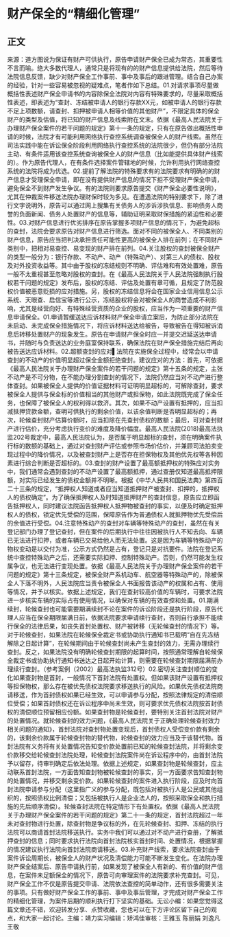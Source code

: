 # 财产保全的“精细化管理”
## 正文
来源：道方图说为保证有财产可供执行，原告申请财产保全已成为常态，其重要性不言而喻。绝大多数代理人，通常只是将现有的的财产信息提供给法院，然后等待法院信息反馈，缺少对财产保全工作事前、事中及事后的跟进管理。结合自己办案的经验，针对一些容易被忽视的疑难点，笔者作如下总结。01.对请求事项尽量做概括性表述财产保全申请书的内容除保全法院对内容有特殊要求的，尽量采取概括性表述，即表述为“查封、冻结被申请人的银行存款XX元，如被申请人的银行存款不足上项数额，请查封、扣押被申请人相等价值的其他财产”，不限定具体的保全财产的类型及估值，将已知的财产信息及线索附在文末。依据《最高人民法院关于办理财产保全案件的若干问题的规定》第十一条的规定，只有在原告做出概括性申请的时候，法院才有可能利用网络执行查控系统调查被保全人的财产线索。虽然在司法实践中能在诉讼保全阶段利用网络执行查控系统的法院很少，但仍有部分法院主动、有条件适用该查控系统查询被保全人的财产信息（比如能提供具体财产线索的）。作为原告代理人，在有条件选择案件管辖地的时候，允许利用执行网络查控系统的法院将成为优选。02.提前了解法院的特殊要求有的法院要求有明确的的财产信息才受理保全申请，即在没有提供财产信息的情况下拒不受理财产保全申请，避免保全不到财产发生争议。有的法院则要求原告提交《财产保全必要性说明》，尤其在仲裁案件移送法院办理财保时较为多见。在遭遇法院的特别要求下，除了进行文字说明外，原告可以通过网上搜集有关债务人的涉诉涉执信息、影响债务人商誉的负面新闻、债务人处置财产的信息等，辅助证明采取财保措施的紧迫性和必要性。03.对财产信息进行优劣排序在原告掌握多项财产信息的情况下，为避免超标的查封，法院会要求原告对财产信息进行筛选。面对不同的被保全人、不同类别的财产信息，原告应当把判决承担责任可能性更高的被保全人排在前列；在不同财产类别中，把相对易查控、易变现的财产排在前列。04.关注股权的查封被保全财产的类型一般分为：银行存款、不动产、动产（特殊动产）、对第三人的债权、股权及对外投资收益等。其中由于股权的冻结规则不明确、评估难和有效处置难，原告一般不太重视甚至忽略对股权的查封。在《最高人民法院关于人民法院强制执行股权若干问题的规定》发布后，股权的冻结、评估及处置有章可循，且规定了防范股权价值被恶意贬损的应对措施。另，股权的冻结信息将会在国家企业信用信息公示系统、天眼查、启信宝等进行公示，冻结股权将会对被保全人的商誉造成不利影响，尤其是经营向好、有特殊经营资质的企业的股权，应当作为一项重要的财产信息申请保全。01.申请暂缓送达应诉材料财产保全申请立案后，为防止部分法院在未启动、未完成保全措施情况下，将应诉材料送达给被告，导致被告在得知被诉消息后转移处置财产的现象发生。原告在申请财产保全时应一并提交迟延送达申请书，并随时与负责送达的业务庭室保持联系，确保法院在财产保全措施完结后再向被告送达应诉材料。02.超额查封的应对▌法院在实施保全过程中，经常会以申请查封的不动产的价值明显超过保全金额拒绝查封。建议应对的方法：首先，可依据《最高人民法院关于办理财产保全案件的若干问题的规定》第十五条的规定，主张不动产是不可分物，在不能办理分割查封的情况下，法院仍然应当对不动产进行整体查封。如果被保全人提供的价值证据材料可证明明显超标的，可解除查封，要求被保全人提供与保全标的价值相当的其他财产或担保物，如此法院既完成了保全任务，也保障了被保全人的权利得以救济。其次，如果不动产设置有抵押的，应当扣减抵押贷款金额，查明可供执行的剩余价值，以该余值判断是否明显超标的；再次，轮候查封财产估算价额时，应当扣除在先查封债权的数额；最后，可对查封财产进行估价，充分考虑执行变价的难度及降价幅度。最高人民法院(2018)最高法执监202号裁定中，最高人民法院认为，是否属于明显超标的查封，须在明确案件执行标的数额的基础上，通过对查封财产评估或参照市场价估价，并兼顾司法拍卖变现过程中的降价情况，以及被查封财产上是否存在担保物权及其他优先权等各种因素进行综合判断是否超标的。03.查封的财产设置了最高额抵押权的特殊应对实务中，我们通常会遇到查封的不动产设置了最高额抵押，通过查册仅知道最高抵押限额，对实际已经发生的债权金额并不明晰。根据《中华人民共和国民法典》第四百二十三条的规定，“抵押权人知道或者应当知道抵押财产被查封、扣押的，抵押权人的债权确定”。为了确保抵押权人及时知道抵押财产的查封信息，原告应立即函告抵押权人，同时建议法院函告抵押权人抵押物被查封的事实，以便及时确定抵押权人的债权，锁定优先受偿的范围，保障原告作为普通债权人就抵押物优先受偿后的余值进行受偿。04.注意特殊动产的查封对车辆等特殊动产的查封，虽然在有关登记部门办理了登记查封，但在案件的后期执行中往往因被执行人不知去向、车辆已无法进行扣押，或者车辆已交易给他人而无法处置。这是因为车辆等特殊动产的物权变动是以交付为准，公示方式仍然是占有，登记只是对抗要件。法院在登记系统中查控特殊动产之后，还需要实际扣押、控制特殊动产。否则，仍然可能发生权属争议，也无法进行变现处置。依据《最高人民法院关于办理财产保全案件的若干问题的规定》第十三条规定，被保全财产系机动车、航空器等特殊动产的，除被保全人下落不明外，人民法院应当责令被保全人书面报告该动产的权属和占有、使用等情况，并予以核实。依据上述规定，我们在查封较高价值的车辆时，可要求法院进一步核实车辆的实际占有使用情况，以确保对车辆的有效查控和处置。01.期满续封，轮候查封也可能需要期满续封不论在案件的诉讼阶段还是执行阶段，原告代理人应当在保全期限届满日前，依据法院要求申请续行查封，否则自行承担不能续行保全的法律后果，如丧失首封处置权、财产被转移（无轮候查封的情况下）等。对于轮候查封，如果法院在轮候保全裁定书或协助执行通知书已载明“自在先冻结解除之日起计算”，在轮候期间由于轮候查封尚未产生查封的效力，无需办理续行查封。反之，如果法院没有明确轮候查封期限的起算时间，按照通常理解自轮候保全裁定书或协助执行通知书送达之日起开始计算，则需要在轮候查封期限届满前办理续行查封。（参考案例（2002）最高法执监312号）02.密切关注查封顺位的变化如果查封物是首封，一般情况下首封法院有处置权。但如果该财产设置有抵押权等担保物权，那么存在被优先债权法院要求移送执行的风险。如果优先债权法院商请移送，作为首封债权如果已经生效，可以申请参与分配，按照法律规定的清偿顺位受偿；如果首封债权还在诉讼程序中尚未生效，则可要求优先债权法院按首封债权的清偿顺位预留相应份额。如果查封物是轮候查封，要特别关注首封法院对财产的处置情况。就轮候查封的效力问题，《最高人民法院关于正确处理轮候查封效力相关问题的通知》，首封法院对查封物处置变现后，首封债权人受偿变价款有剩余的，该剩余价款属于轮候查封物的替代物，轮候查封的效力应当及于该替代物。首封法院有义务将有关处置情况告知变价款处置前已知的轮候查封法院，并将剩余变价款移交给轮候查封法院处理，轮候查封法院案件尚在诉讼程序中的，由首封法院予以留存，待审判确定后依法处理。依据上述规定，如果查封物是轮候查封，应主动联系首封法院，一方面告知查封物被轮候查封的事实，另一方面要求告知查封物的处置情况，并移交剩余变价款。如果轮候查封的案件进入执行阶段，应及时向首封法院申请参与分配（这里指广义的参与分配，既包括对被执行人是公民或其他组织的，按照债权比例清偿；又包括被执行人是企业法人的，按照采取保全和执行措施的先后顺序清偿）。轮候查封法院在特定情形下有处置权。依据《最高人民法院关于办理财产保全案件的若干问题的规定》第二十一条的规定，首封法院超过一年未对查封物进行处置，除查封物是争议标的外，在先轮候查封、扣押、冻结的执行法院可以商请首封法院移送执行。实务中我们可以通过对不动产进行查册，了解抵押查封的信息；同时要求执行法院向首封法院核实首封时间、处置情况，根据掌握的情况建议执行法院向首封法院商请移送。03.补充财产线索，要求法院查封由于案件诉讼周期长，被保全人的财产状况及清偿能力可能不断发生变化。在法院办理财产保全结案后、原告申请执行前，如果发现了被保全人有新的、有价值的财产信息，在案件未足额保全的情况下，原告可向审理案件的法院要求补充查封。可见，财产保全工作不仅是原告提交申请、法院依法查控的简单动作，还有很多需要关注的事项。只有做好财产保全工作的事前、事中及事后管理，才完成对财产保全工作的精细化管理，为案件后期的顺利执行打下坚实的基础。无讼小编：如果您觉得这篇文章还不错，欢迎转发分享、点赞收藏，您也可以在下方评论区留下自己的观点，和大家一起讨论。主编：靖力实习编辑：矫鸿佳审核：王雅玉 陈丽娟 刘逸凡 王敬
